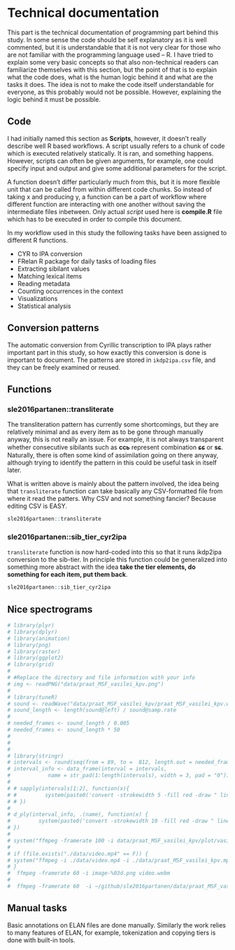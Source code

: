 # Technical documentation

This part is the technical documentation of programming part behind this study. In some sense the code should be self explanatory as it is well commented, but it is understandable that it is not very clear for those who are not familiar with the programming language used -- R. I have tried to explain some very basic concepts so that also non-technical readers can familiarize themselves with this section, but the point of that is to explain what the code does, what is the human logic behind it and what are the tasks it does. The idea is not to make the code itself understandable for everyone, as this probably would not be possible. However, explaining the logic behind it must be possible.

## Code

I had initially named this section as **Scripts**, however, it doesn't really describe well R based workflows. A script usually refers to a chunk of code which is executed relatively statically. It is ran, and something happens. However, scripts can often be given arguments, for example, one could specify input and output and give some additional parameters for the script.

A function doesn't differ particularly much from this, but it is more flexible unit that can be called from within different code chunks. So instead of taking x and producing y, a function can be a part of workflow where different function are interacting with one another without saving the intermediate files inbetween. Only actual *script* used here is **compile.R** file which has to be executed in order to compile this document.

In my workflow used in this study the following tasks have been assigned to different R functions.

- CYR to IPA conversion
- FRelan R package for daily tasks of loading files
- Extracting sibilant values
- Matching lexical items
- Reading metadata
- Counting occurrences in the context
- Visualizations
- Statistical analysis

## Conversion patterns

The automatic conversion from Cyrillic transcription to IPA plays rather important part in this study, so how exactly this conversion is done is important to document. The patterns are stored in `ikdp2ipa.csv` file, and they can be freely examined or reused.

## Functions

### sle2016partanen::transliterate

The transliteration pattern has currently some shortcomings, but they are relatively minimal and as every item as to be gone through manually anyway, this is not really an issue. For example, it is not always transparent whether consecutive sibilants such as **ссь** represent combination **ɕɕ** or **sɕ**. Naturally, there is often some kind of assimilation going on there anyway, although trying to identify the pattern in this could be useful task in itself later.

What is written above is mainly about the pattern involved, the idea being that `transliterate` function can take basically any CSV-formatted file from where it read the patters. Why CSV and not something fancier? Because editing CSV is EASY.

```r
sle2016partanen::transliterate
```

### sle2016partanen::sib_tier_cyr2ipa

`transliterate` function is now hard-coded into this so that it runs ikdp2ipa conversion to the sib-tier. In principle this function could be generalized into something more abstract with the idea **take the tier elements, do something for each item, put them back**.

```r
sle2016partanen::sib_tier_cyr2ipa
```

## Nice spectrograms

```r
# library(plyr)
# library(dplyr)
# library(animation)
# library(png)
# library(raster)
# library(ggplot2)
# library(grid)
# 
# #Replace the directory and file information with your info
# img <- readPNG("data/praat_MSF_vasilei_kpv.png")
# 
# library(tuneR)
# sound <- readWave("data/praat_MSF_vasilei_kpv/praat_MSF_vasilei_kpv.wav") 
# sound_length <- length(sound@left) / sound@samp.rate
# 
# needed_frames <- sound_length / 0.005
# needed_frames <- sound_length * 50
# 
# 
# 
# library(stringr)
# intervals <- round(seq(from = 89, to =  812, length.out = needed_frames))
# interval_info <- data_frame(interval = intervals,
#            name = str_pad(1:length(intervals), width = 3, pad = "0"))
# 
# # sapply(intervals[1:2], function(x){
# #         system(paste0('convert -strokewidth 5 -fill red -draw " line ', x, ',60 ', x, ',542" /Users/niko/github/sle2016partanen/data/praat_MSF_vasilei_kpv/vsmall.png ', '/Users/niko/github/sle2016partanen/data/praat_MSF_vasilei_kpv/plot/vasilei-', x, '.png'))
# # })
# 
# d_ply(interval_info, .(name), function(x) {
#         system(paste0('convert -strokewidth 10 -fill red -draw " line ', x$interval, ',60 ', x$interval, ',542" /Users/niko/github/sle2016partanen/data/praat_MSF_vasilei_kpv/vsmall.png ', '/Users/niko/github/sle2016partanen/data/praat_MSF_vasilei_kpv/plot/vasilei-', x$name, '.png'))
# })
# 
# system("ffmpeg -framerate 100 -i data/praat_MSF_vasilei_kpv/plot/vasilei-%3d.png -c:v libx264 -r 30 -pix_fmt yuv420p data/praat_MSF_vasilei_kpv/video.mp4")
# 
# if (file.exists("./data/video.mp4" == F)) {
# system("ffmpeg -i ./data/video.mp4 -i ./data/praat_MSF_vasilei_kpv.mp3 -c:v copy -c:a aac -strict experimental data/output.mp4")
# }
#  ffmpeg -framerate 60 -i image-%03d.png video.webm
#  
#  ffmpeg -framerate 60  -i ~/github/sle2016partanen/data/praat_MSF_vasilei_kpv/plot/*png ~/github/sle2016partanen/data/praat_MSF_vasilei_kpv/video.webm
```


## Manual tasks

Basic annotations on ELAN files are done manually. Similarly the work relies to many features of ELAN, for example, tokenization and copying tiers is done with built-in tools.

